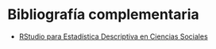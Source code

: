 # Bibliografía complementaria {-#Presenta}

* [RStudio para Estadística Descriptiva en Ciencias Sociales](https://bookdown.org/gboccardo/manual-ED-UCH/)